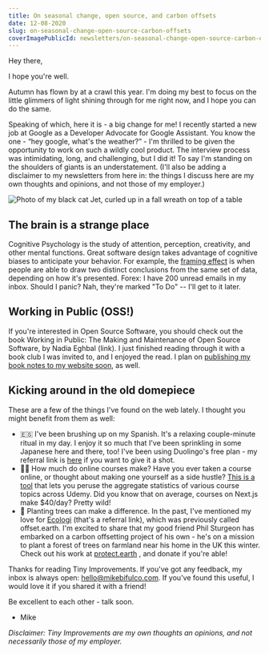 ```yaml
---
title: On seasonal change, open source, and carbon offsets
date: 12-08-2020
slug: on-seasonal-change-open-source-carbon-offsets
coverImagePublicId: newsletters/on-seasonal-change-open-source-carbon-offsets/cover
---
```


Hey there,

I hope you're well.

Autumn has flown by at a crawl this year. I'm doing my best to focus on the little glimmers of light shining through for me right now, and I hope you can do the same.

Speaking of which, here it is - a big change for me! I recently started a new job at Google as a Developer Advocate for Google Assistant. You know the one - “hey google, what's the weather?” - I'm thrilled to be given the opportunity to work on such a wildly cool product. The interview process was intimidating, long, and challenging, but I did it! To say I'm standing on the shoulders of giants is an understatement. (I'll also be adding a disclaimer to my newsletters from here in: the things I discuss here are my own thoughts and opinions, and not those of my employer.)

<Image
  publicId="newsletters/on-seasonal-change-open-source-carbon-offsets/cover"
  alt="Photo of my black cat Jet, curled up in a fall wreath on top of a table"
  caption="This is a picture I took recently of my cat Jet, who has fallen in love with a wreath we pulled out for winter decoration."
/>

## The brain is a strange place

Cognitive Psychology is the study of attention, perception, creativity, and other mental functions. Great software design takes advantage of cognitive biases to anticipate your behavior. For example, the [framing effect](<https://en.wikipedia.org/wiki/Framing_effect_(psychology)>) is when people are able to draw two distinct conclusions from the same set of data, depending on how it's presented. Forex: I have 200 unread emails in my inbox. Should I panic? Nah, they're marked "To Do" -- I'll get to it later.

## Working in Public (OSS!)

If you're interested in Open Source Software, you should check out the book Working in Public: The Making and Maintenance of Open Source Software, by Nadia Eghbal (link). I just finished reading through it with a book club I was invited to, and I enjoyed the read. I plan on [publishing my book notes to my website soon](https://mikebifulco.com/posts/working-in-public), as well.

## Kicking around in the old domepiece

These are a few of the things I've found on the web lately. I thought you might benefit from them as well:

- 🇪🇸 I've been brushing up on my Spanish. It's a relaxing couple-minute ritual in my day. I enjoy it so much that I've been sprinkling in some Japanese here and there, too! I've been using Duolingo's free plan - my referral link is [here](https://invite.duolingo.com/BDHTZTB5CWWKSRQUQARVC6SFNU) if you want to give it a shot.
- 👨‍🏫 How much do online courses make? Have you ever taken a course online, or thought about making one yourself as a side hustle? [This is a tool](https://revenue.sixfigureinstructor.com/) that lets you peruse the aggregate statistics of various course topics across Udemy. Did you know that on average, courses on Next.js make $40/day? Pretty wild!
- 🌳 Planting trees can make a difference. In the past, I've mentioned my love for [Ecologi](https://ecologi.com/irreverentmike?r=5d386c6667bad5001010ffae) (that's a referral link), which was previously called offset.earth. I'm excited to share that my good friend Phil Sturgeon has embarked on a carbon offsetting project of his own - he's on a mission to plant a forest of trees on farmland near his home in the UK this winter. Check out his work at [protect.earth](https://www.protect.earth/) , and donate if you're able!

Thanks for reading Tiny Improvements. If you've got any feedback, my inbox is always open: [hello@mikebifulco.com](mailto:hello@mikebifulco.com). If you've found this useful, I would love it if you shared it with a friend!

Be excellent to each other - talk soon.

- Mike

_Disclaimer: Tiny Improvements are my own thoughts an opinions, and not necessarily those of my employer._
